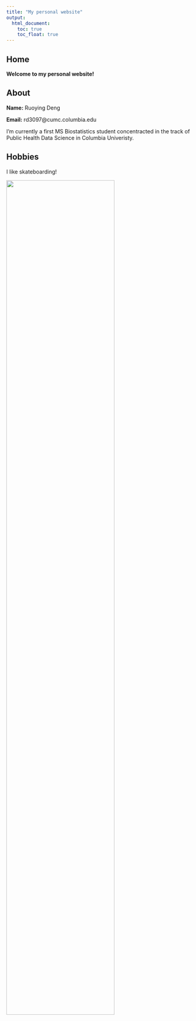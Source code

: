 ```yaml
---
title: "My personal website"
output: 
  html_document:
    toc: true
    toc_float: true
---
```



## Home

**Welcome to my personal website!**

## About

**Name:** Ruoying Deng

**Email:** rd3097@cumc.columbia.edu 

I'm currently a first MS Biostatistics student concentracted in the track of Public Health Data Science in Columbia Univeristy.


## Hobbies

I like skateboarding!

<img src="c:/Users/Renee/Desktop/datascience/rd3097.github.io/skateboard.jpg" style="width:75%">

